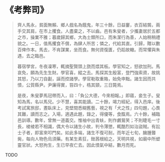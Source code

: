 # 《考弊司》

> 齊人馬永，貧面無賴、鄉人戲名為餓鬼，年三十餘，日益窶，衣百結鶉，兩手交其肩，在市上攫食。人盡棄之，不以齒。邑有朱叟者，少攜妻居於五都之市，操業不雅；暮歲歸其鄉，大為士類所口，而朱潔行為善，人始稍稍禮貌之。一日，值馬攫食不償，為肆人所苦；憐之，代給其直。引歸，贈以數百俾作本。馬去，不肯謀業，坐而食。無何資復匱，仍蹈故轍。而常懼與朱遇，去之臨邑。
>
> 暮宿學宮，冬夜凜寒，輒摘聖賢頭上旒而煨其板。學官知之，怒欲加刑。馬哀免，願為先生生財。學官喜，縱之去。馬探其生殷富，登門強索資，故挑其怒，乃以刀自劙，誣而控諸學。學官勒取重賂，始免申黜。諸生因而共憤，公質縣尹。尹廉得實，笞四十，梏其頸，三日斃焉。
>
> 是夜，朱叟夢馬冠帶而入，曰：「負公大德，今來相報。」即寤，妾生子。叟知為馬，名以馬兒。少不慧，喜其能讀。二十餘，竭力經紀，得入邑庠。後考試寓旅邸，晝臥床上，見壁間悉糊舊藝，視之有「犬之性」四句題，心畏其難，讀而志之。入場，適遇此題，錄之，得優等，食餼焉。六十餘，補臨邑訓導。數年，曾無一道義交。惟袖中出青蚨，則作鸕鶿笑；不則睫毛一寸長，棱棱若不相識，偶大令以諸生小故，判令薄懲，輒酷烈如治盜賊。有訟士子者，即富來叩門矣。如此多端，諸生不復可耐。而年近七旬，臃腫聾胔，每向人物色烏須藥。有某生素狂，銼茜根給之。天明共視，如廟中所塑靈官狀。大怒拘生，生已早夜亡去。因此憤氣中結，數月而死。

TODO
